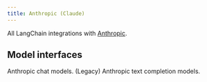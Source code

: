 ```yaml
---
title: Anthropic (Claude)
---
```


All LangChain integrations with [Anthropic](https://www.anthropic.com/).

## Model interfaces

<Columns cols={2}>
    <Card title="ChatAnthropic" href="/oss/integrations/chat/anthropic" cta="Get started" icon="message" arrow>
        Anthropic chat models.
    </Card>
    <Card title="AnthropicLLM" href="/oss/integrations/llms/anthropic" cta="Get started" icon="i-cursor" arrow>
        (Legacy) Anthropic text completion models.
    </Card>
</Columns>
